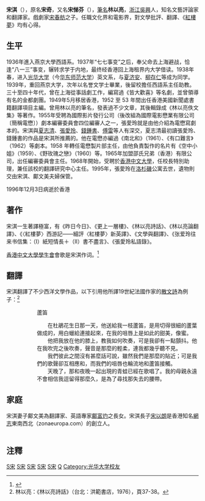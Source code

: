{{noteTA
|1=zh-hans:博客;zh-hk:博客;zh-tw:部落格;
}}
'''宋淇'''（{{bd|1919年5月31日||1996年12月3日|catIdx=S宋}}），原名'''宋奇'''，又名'''宋悌芬'''（{{lang|en|Stephen Soong}}），[[筆名|筆名]]'''林以亮'''，[[浙江|浙江]][[吳興|吳興]]人，知名文藝評論家和翻譯家。戲劇家[[宋春舫|宋春舫]]之子。任職文化界和電影界，對文學批評、翻譯、《[[紅樓夢|紅樓夢]]》均有心得。

==生平==
1936年進入燕京大學西語系。1937年“七七事变”之后，奉父命去上海避战，恰逢“八一三”事变，辗转求学于内地，最终经香港回上海租界内大学借读。1938年春，进入[[光华大学|光华大学]]（今[[华东师范大学|华东师范大学]]）英文系，与[[夏济安|夏济安]]、[[柳存仁|柳存仁]]等成为同学。1939年，重回燕京大学，次年以名誉文学士畢業，後留校擔任西語系主任助教。三十至四十年代，曾在上海從事話劇工作，編寫過《皆大歡喜》等名劇，並曾領導有名的金都劇團。1949年5月移居香港，1952 至 53 年間出任香港美國新聞處書籍翻譯項目主編。曾用林以亮的筆名，發表過不少文章，其後輯錄成《林以亮佚文集》等著作。1955年受聘為國際影片發行公司（後改組為國際電影懋業有限公司〔簡稱電懋〕）劇本編審委員會四位編審人之一，張愛玲就是由他介紹為電懋寫劇本的。宋淇與[[夏志清|夏志清]]、[[張愛玲|張愛玲]]、[[錢鍾書|錢鍾書]]、[[傅雷|傅雷]]等人有深交，夏志清最初讀張愛玲、錢鍾書的作品是宋淇所推薦的。他在電懋亦編過《南北和》（1961）、《有口難言》（1962）等劇本。1958 年轉任電懋製片部主任，由他負責製作的名片有《空中小姐》（1959）、《野玫瑰之戀》（1960）等。1965年加盟邵氏兄弟（香港）有限公司，出任編審委員會主任。1968年開始，受聘於[[香港中文大學|香港中文大學]]，任校長特別助理，兼任該校的翻譯研究中心主任。1995年，張愛玲在[[洛杉磯|洛杉磯]]公寓去世，遺物則交由宋淇、鄺文美夫婦保管。

1996年12月3日病逝於香港

==著作==
宋淇一生著譯極富，有《昨日今日》、《更上一層樓》、《林以亮詩話》、《林以亮論翻譯》、《〈紅樓夢〉西游記——細評〈紅樓夢〉新英譯》、《文學與翻譯》、《张爱玲往来书信集：（I）紙短情長＋（II）書不盡言》、《張愛玲私語錄》。

[[香港中文大學學生會|香港中文大學學生會]]會歌是宋淇作词。<ref>{{cite news |language = ZH |author = 昂膛山人 |url = http://paper.wenweipo.com/2017/02/14/CF1702140005.htm |title = 【尋夢園】中大學生會會歌撰詞人 |publisher = 文匯報 |pages = A26 |date = 2017年2月24日 |accessdate = 2017年6月24日 |archive-date = 2021年6月25日 |archive-url = https://web.archive.org/web/20210625071329/http://paper.wenweipo.com/2017/02/14/CF1702140005.htm }}</ref>

==翻譯==
宋淇翻譯了不少西洋文學作品，以下引用他所譯19世紀法國作家{{Link-fr|皮埃爾．路易斯|Pierre Louÿs}}的[[散文詩|散文詩]]為例子：<ref>林以亮：《林以亮詩話》（台北：洪範書店，1976），頁37-38。</ref>
::::蘆笛
::　　在杜鵑花生日那一天，他送給我一枝蘆笛，是用切得很細的蘆葉做成的，用白蠟給連接起來，在我的咀唇上是如此的甜美，像蜜。
::　　他把我放在他的膝上，教我如何吹奏，可是我卻有一點顫抖。他在我吹完之後吹奏，聲音是那麼的輕柔，連我都幾乎聽不見。
::　　我們彼此之間沒有甚麼話可說，雖然我們是那麼的貼近；可是我們的歌聲卻互相應和，而我們的咀唇也輪流地和蘆笛接觸。
::　　天晚了，那和夜晚一起出現的青蛙已經在歌唱了。我的母親永遠不會相信我逗留得那麼久，是為了尋找那失去的腰帶。

==家庭==
宋淇妻子鄺文美為翻譯家、英語專家[[鄺富灼|鄺富灼]]之長女。宋淇長子[[宋以朗|宋以朗]]是香港知名[[網志|網志]]東南西北（zonaeuropa.com）的創立人。<br />
<br />

==注釋==
{{reflist}}

[[Category:中国评论家|S宋]]
[[Category:中国文学理论家|S宋]]
[[Category:中国翻译家|S宋]]
[[Category:红学家|S宋]]
[[Category:湖州人|S宋]]
[[Category:宋姓|Q]]
[[Category:光华大学校友|Category:光华大学校友]]